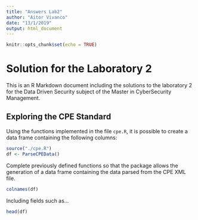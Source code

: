 ```yaml
---
title: "Answers Lab2"
author: "Aitor Vivanco"
date: "13/1/2019"
output: html_document
---
```


```r
knitr::opts_chunk$set(echo = TRUE)
```

# Solution for the Laboratory 2

This is an R Markdown document including the solutions to the laboratory 2 for the Data Driven Security subject of the Master in CyberSecurity Management.

## Exploring the CPE Standard

Using the functions implemented in the file `cpe.R`, it is possible to create a data frame containing the following columns:

```r
source("./cpe.R")
df <- ParseCPEData()
```

Complete previously defined functions so that the package allows the generation of a data frame containing the data parsed from the CPE XML file.

```r
colnames(df)
```

Including fields such as...


```r
head(df)
```
